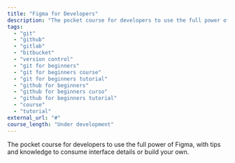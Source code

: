 ```yaml
---
title: "Figma for Developers"
description: "The pocket course for developers to use the full power of Figma, with tips and knowledge to consume interface details or build your own."
tags:
  - "git"
  - "github"
  - "gitlab"
  - "bitbucket"
  - "version control"
  - "git for beginners"
  - "git for beginners course"
  - "git for beginners tutorial"
  - "github for beginners"
  - "github for beginners curso"
  - "github for beginners tutorial"
  - "course"
  - "tutorial"
external_url: "#"
course_length: "Under development"
---
```


The pocket course for developers to use the full power of Figma, with tips and knowledge to consume interface details or build your own.

